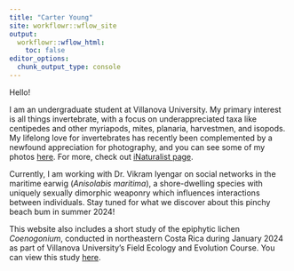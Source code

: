 ```yaml
---
title: "Carter Young"
site: workflowr::wflow_site
output:
  workflowr::wflow_html:
    toc: false
editor_options:
  chunk_output_type: console
---
```


Hello!

I am an undergraduate student at Villanova University. My primary interest is all things invertebrate, with a focus on underappreciated taxa like centipedes and other myriapods, mites, planaria, harvestmen, and isopods. My lifelong love for invertebrates has recently been complemented by a newfound appreciation for photography, and you can see some of my photos [here](second-analysis.html). For more, check out [iNaturalist page](https://www.inaturalist.org/observations?place_id=any&user_id=thirty_legs&verifiable=any).

Currently, I am working with Dr. Vikram Iyengar on social networks in the maritime earwig (*Anisolabis maritima*), a shore-dwelling species with uniquely sexually dimorphic weaponry which influences interactions between individuals. Stay tuned for what we discover about this pinchy beach bum in summer 2024!

This website also includes a short study of the epiphytic lichen *Coenogonium*, conducted in northeastern Costa Rica during January 2024 as part of Villanova University's Field Ecology and Evolution Course. You can view this study [here](first-analysis.html).


